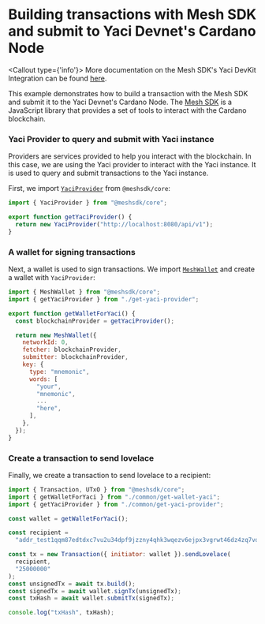 
# Building transactions with Mesh SDK and submit to Yaci Devnet's Cardano Node

<Callout type={'info'}>
More documentation on the Mesh SDK's Yaci DevKit Integration can be found [here](https://meshjs.dev/yaci).
</Callout>

This example demonstrates how to build a transaction with the Mesh SDK and submit it to the Yaci Devnet's Cardano Node. The [Mesh SDK](https://meshjs.dev/) is a JavaScript library that provides a set of tools to interact with the Cardano blockchain.

### Yaci Provider to query and submit with Yaci instance

Providers are services provided to help you interact with the blockchain. In this case, we are using the Yaci provider to interact with the Yaci instance. It is used to query and submit transactions to the Yaci instance.

First, we import [`YaciProvider`](https://meshjs.dev/providers/yaci) from `@meshsdk/core`:

```js
import { YaciProvider } from "@meshsdk/core";

export function getYaciProvider() {
  return new YaciProvider("http://localhost:8080/api/v1");
}
```

### A wallet for signing transactions

Next, a wallet is used to sign transactions. We import [`MeshWallet`](https://meshjs.dev/apis/wallets/meshwallet) and create a wallet with `YaciProvider`:

```js
import { MeshWallet } from "@meshsdk/core";
import { getYaciProvider } from "./get-yaci-provider";

export function getWalletForYaci() {
  const blockchainProvider = getYaciProvider();

  return new MeshWallet({
    networkId: 0,
    fetcher: blockchainProvider,
    submitter: blockchainProvider,
    key: {
      type: "mnemonic",
      words: [
        "your",
        "mnemonic",
        ...
        "here",
      ],
    },
  });
}
```

### Create a transaction to send lovelace

Finally, we create a transaction to send lovelace to a recipient:

```js
import { Transaction, UTxO } from "@meshsdk/core";
import { getWalletForYaci } from "./common/get-wallet-yaci";
import { getYaciProvider } from "./common/get-yaci-provider";

const wallet = getWalletForYaci();

const recipient =
  "addr_test1qqm87edtdxc7vu2u34dpf9jzzny4qhk3wqezv6ejpx3vgrwt46dz4zq7vqll88fkaxrm4nac0m5cq50jytzlu0hax5xqwlraql";

const tx = new Transaction({ initiator: wallet }).sendLovelace(
  recipient,
  "25000000"
);
const unsignedTx = await tx.build();
const signedTx = await wallet.signTx(unsignedTx);
const txHash = await wallet.submitTx(signedTx);

console.log("txHash", txHash);
```
